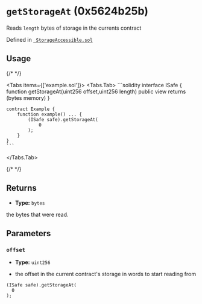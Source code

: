 



# `getStorageAt` (0x5624b25b)



Reads `length` bytes of storage in the currents contract




Defined in [` StorageAccessible.sol`](https://github.com/safe-global/safe-smart-account/tree/v1.4.1/contracts/common/StorageAccessible.sol#L17)


## Usage

{/* <!-- vale off --> */}

<Tabs items={['example.sol']}>
  <Tabs.Tab>
    ```solidity
    interface ISafe {
        function getStorageAt(uint256 offset,uint256 length) public view returns (bytes memory)
    }

    contract Example {
        function example() ... {
            (ISafe safe).getStorageAt(
                0
            );
        }
    }
    ```
  </Tabs.Tab>
</Tabs>

{/* <!-- vale on --> */}

## Returns



  - **Type:** `bytes`

  the bytes that were read.




## Parameters

### `offset`

  - **Type:** `uint256`

  - the offset in the current contract's storage in words to start reading from

  ```solidity focus=2
  (ISafe safe).getStorageAt(
    0
  );
  ```





